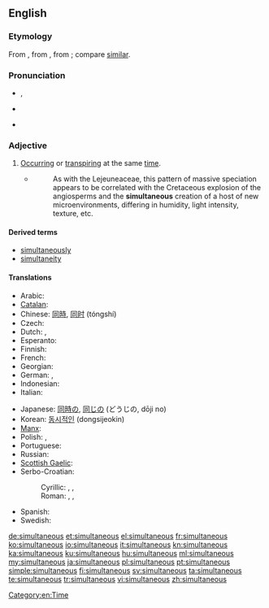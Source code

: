 ==English==

===Etymology===
From {{etyl|ML.}} {{term|simultaneus|lang=la}}, from {{term|simultim||at the same time, extended|lang=la}}, from {{etyl|la}} {{term|simul||together, at the same time|lang=la}}; compare [[similar]].

===Pronunciation===
* {{a|UK}} {{IPA|/sɪm.əlˈteɪ̯n.i.əs/}}, {{SAMPA|/sIm.@l"teIn.i.@s/}}
* {{a|US}} {{IPA|/ˌsaɪ̯m.əlˈteɪ̯n.i.əs/}}
* {{rhymes|eɪniəs}}

===Adjective===
{{en-adj|-}}

# [[occur|Occurring]] or [[transpire|transpiring]] at the same [[time]].
#* {{RQ:Schuster Hepaticae V|3-4}}
#*: As with the Lejeuneaceae, this pattern of massive speciation appears to be correlated with the Cretaceous explosion of the angiosperms and the '''simultaneous''' creation of a host of new microenvironments, differing in humidity, light intensity, texture, etc.

====Derived terms====
* [[simultaneously]]
* [[simultaneity]]

====Translations====
{{trans-top|at the same time}}
* Arabic: {{Arab|[[معا|معًا]]}} {{IPAchar|(máʕan)}}
* [[Catalan]]: {{t|ca|simultani}}
* Chinese: [[同時]], [[同时]] (tóngshí)
* Czech: {{t|cs|současný}}
* Dutch: {{t+|nl|gelijktijdig}}, {{t+|nl|simultaan}}
* Esperanto: {{t|eo|samtempa}}
* Finnish: {{t-|fi|samanaikainen}}
* French: {{t+|fr|simultané}}
* Georgian: {{t|ka|თანადროული|tr=tanadrouli|sc=Geor}}
* German: {{t+|de|gleichzeitig}}, {{t+|de|simultan}}
* Indonesian: {{t|id|bersamaan}}
* Italian: {{t-|it|simultaneo}}
{{trans-mid}}
* Japanese: [[同時]]の, [[同じ]]の (どうじの, dōji no)
* Korean: [[동시적인]] (dongsijeokin)
* [[Manx]]: {{t|gv|cofraueagh}}
* Polish: {{t-|pl|równoczesny|m}}, {{t+|pl|jednoczesny|m}}
* Portuguese: {{t+|pt|simultâneo}}
* Russian: {{t+|ru|одновременный|tr=odnovrémmenyj}}
* [[Scottish Gaelic]]: {{t-|gd|co-amail|xs=Scottish Gaelic}}
* Serbo-Croatian:
*: Cyrillic: {{t-|sh|симултан|alt=си̏мулта̄н}}, {{t-|sh|истовремен|alt=исто̀времен}}, {{t-|sh|истодобан|alt=исто̀добан}}
*: Roman: {{t-|sh|simultan|alt=sȉmultān}}, {{t-|sh|istovremen|alt=istòvremen}}, {{t-|sh|istodoban|alt=istòdoban}}
* Spanish: {{t+|es|simultáneo}}
* Swedish: {{t+|sv|samtidig}}
{{trans-bottom}}

[[Category:en:Time]]

[[de:simultaneous]]
[[et:simultaneous]]
[[el:simultaneous]]
[[fr:simultaneous]]
[[ko:simultaneous]]
[[io:simultaneous]]
[[it:simultaneous]]
[[kn:simultaneous]]
[[ka:simultaneous]]
[[ku:simultaneous]]
[[hu:simultaneous]]
[[ml:simultaneous]]
[[my:simultaneous]]
[[ja:simultaneous]]
[[pl:simultaneous]]
[[pt:simultaneous]]
[[simple:simultaneous]]
[[fi:simultaneous]]
[[sv:simultaneous]]
[[ta:simultaneous]]
[[te:simultaneous]]
[[tr:simultaneous]]
[[vi:simultaneous]]
[[zh:simultaneous]]